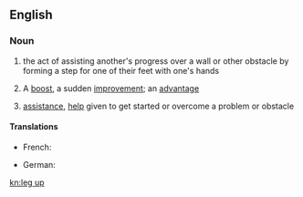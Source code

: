 ==English==

===Noun===
{{head|en|noun|head=[[leg]] [[up]]}}

# {{label|en|literally}} the act of assisting another's progress over a wall or other obstacle by forming a step for one of their feet with one's hands
# {{label|en|figuratively}} A [[boost]], a sudden [[improvement]]; an [[advantage]]
# {{label|en|figuratively}} [[assistance]], [[help]] given to get started or overcome a problem or obstacle

====Translations====
{{trans-top|forming a step with one's hands}}
* French: {{t+|fr|courte échelle|f}}
{{trans-mid}}
* German: {{t|de|Räuberleiter|f}}
{{trans-bottom}}

[[kn:leg up]]